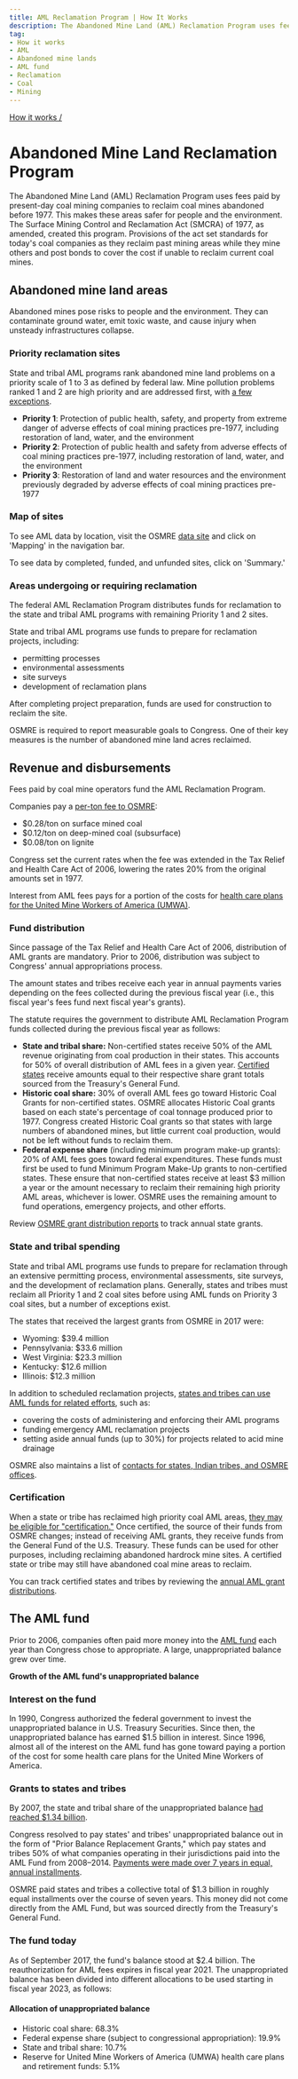 ```yaml
---
title: AML Reclamation Program | How It Works
description: The Abandoned Mine Land (AML) Reclamation Program uses fees paid by present-day coal mining companies to reclaim coal mines abandoned before 1977.
tag:
- How it works
- AML
- Abandoned mine lands
- AML fund
- Reclamation
- Coal
- Mining
---
```


[How it works /](/how-revenue-works/)

# Abandoned Mine Land Reclamation Program

The Abandoned Mine Land (AML) Reclamation Program uses fees paid by present-day coal mining companies to <GlossaryTerm>reclaim</GlossaryTerm> coal mines abandoned before 1977. This makes these areas safer for people and the environment. The Surface Mining Control and Reclamation Act (SMCRA) of 1977, as amended, created this program. Provisions of the act set standards for today's coal companies as they reclaim past mining areas while they mine others and post bonds to cover the cost if unable to reclaim current coal mines.

## Abandoned mine land areas

Abandoned mines pose risks to people and the environment. They can contaminate ground water, emit toxic waste, and cause injury when unsteady infrastructures collapse.

### Priority reclamation sites

State and tribal AML programs rank abandoned mine land problems on a priority scale of 1 to 3 as defined by federal law. Mine pollution problems ranked 1 and 2 are high priority and are addressed first, with [a few exceptions](https://www.law.cornell.edu/uscode/text/30/1233).

- **Priority 1**: Protection of public health, safety, and property from extreme danger of adverse effects of coal mining practices pre-1977, including restoration of land, water, and the environment
- **Priority 2**: Protection of public health and safety from adverse effects of coal mining practices pre-1977, including restoration of land, water, and the environment
- **Priority 3**: Restoration of land and water resources and the environment previously degraded by adverse effects of coal mining practices pre-1977

### Map of sites

To see AML data by location, visit the <glossary-term>OSMRE</glossary-term> [data site](https://amlis.osmre.gov/Map.aspx) and click on 'Mapping' in the navigation bar. 

To see data by completed, funded, and unfunded sites, click on 'Summary.' 

[<AmlOsmreMapImg />](https://amlis.osmre.gov/Map.aspx)

### Areas undergoing or requiring reclamation

The federal AML Reclamation Program distributes funds for reclamation to the state and tribal AML programs with remaining Priority 1 and 2 sites.

State and tribal AML programs use funds to prepare for reclamation projects, including: 

- permitting processes
- environmental assessments
- site surveys
- development of reclamation plans 

After completing project preparation, funds are used for construction to reclaim the site.

OSMRE is required to report measurable goals to Congress. One of their key measures is the number of abandoned mine land acres reclaimed. 

## Revenue and disbursements

Fees paid by coal mine operators fund the AML Reclamation Program.

Companies pay a [per-ton fee to OSMRE](https://www.gpo.gov/fdsys/granule/USCODE-2011-title30/USCODE-2011-title30-chap25-subchapIV-sec1232):

- $0.28/ton on surface mined coal
- $0.12/ton on deep-mined coal (subsurface)
- $0.08/ton on lignite

Congress set the current rates when the fee was extended in the Tax Relief and Health Care Act of 2006, lowering the rates 20% from the original amounts set in 1977.

Interest from AML fees pays for a portion of the costs for [health care plans for the United Mine Workers of America (UMWA)](#interest-on-the-fund).

### Fund distribution

Since passage of the Tax Relief and Health Care Act of 2006, distribution of AML grants are mandatory. Prior to 2006, distribution was subject to Congress' annual appropriations process.

The amount states and tribes receive each year in annual payments varies depending on the fees collected during the previous fiscal year (i.e., this fiscal year's fees fund next fiscal year's grants).

The statute requires the government to distribute AML Reclamation Program funds collected during the previous fiscal year as follows:

- **State and tribal share:** Non-certified states receive 50% of the AML revenue originating from coal production in their states. This accounts for 50% of overall distribution of AML fees in a given year. [Certified states](#certification) receive amounts equal to their respective share grant totals sourced from the Treasury's General Fund.
- **Historic coal share:** 30% of overall AML fees go toward Historic Coal Grants for non-certified states. OSMRE allocates Historic Coal grants based on each state's percentage of coal tonnage produced prior to 1977. Congress created Historic Coal grants so that states with large numbers of abandoned mines, but little current coal production, would not be left without funds to reclaim them.
- **Federal expense share** (including minimum program make-up grants): 20% of AML fees goes toward federal expenditures. These funds must first be used to fund Minimum Program Make-Up grants to non-certified states. These ensure that non-certified states receive at least $3 million a year or the amount necessary to reclaim their remaining high priority AML areas, whichever is lower. OSMRE uses the remaining amount to fund operations, emergency projects, and other efforts.

Review [OSMRE grant distribution reports](http://www.osmre.gov/resources/grants.shtm) to track annual state grants.

### State and tribal spending

State and tribal AML programs use funds to prepare for reclamation through an extensive permitting process, environmental assessments, site surveys, and the development of reclamation plans. Generally, states and tribes must reclaim all Priority 1 and 2 coal sites before using AML funds on Priority 3 coal sites, but a number of exceptions exist.

The states that received the largest grants from OSMRE in 2017 were:

- Wyoming: $39.4 million
- Pennsylvania: $33.6 million
- West Virginia: $23.3 million
- Kentucky: $12.6 million
- Illinois: $12.3 million

In addition to scheduled reclamation projects, [states and tribes can use AML funds for related efforts](https://www.gpo.gov/fdsys/pkg/USCODE-2010-title30/pdf/USCODE-2010-title30-chap25-subchapIV-sec1231.pdf), such as:

- covering the costs of administering and enforcing their AML programs
- funding emergency AML reclamation projects
- setting aside annual funds (up to 30%) for projects related to acid mine drainage

OSMRE also maintains a list of [contacts for states, Indian tribes, and OSMRE offices](http://www.osmre.gov/contacts/map.shtm).

### Certification

When a state or tribe has reclaimed high priority coal AML areas, [they may be eligible for "certification."](https://www.law.cornell.edu/uscode/text/30/1240) Once certified, the source of their funds from OSMRE changes; instead of receiving AML grants, they receive funds from the General Fund of the U.S. Treasury. These funds can be used for other purposes, including reclaiming abandoned hardrock mine sites. A certified state or tribe may still have abandoned coal mine areas to reclaim.

You can track certified states and tribes by reviewing the [annual AML grant distributions](https://www.osmre.gov/resources/grants.shtm).

## The AML fund

Prior to 2006, companies often paid more money into the [AML fund](http://www.osmre.gov/programs/aml.shtm) each year than Congress chose to appropriate. A large, unappropriated balance grew over time.

**Growth of the AML fund's unappropriated balance**

<AmlUnappropGrowthImg />

### Interest on the fund

In 1990, Congress authorized the federal government to invest the unappropriated balance in U.S. Treasury Securities. Since then, the unappropriated balance has earned $1.5 billion in interest. Since 1996, almost all of the interest on the AML fund has gone toward paying a portion of the cost for some health care plans for the United Mine Workers of America.

### Grants to states and tribes

By 2007, the state and tribal share of the unappropriated balance [had reached $1.34 billion](http://www.osmre.gov/resources/grants/docs/FY08GrantDist.pdf).

Congress resolved to pay states' and tribes' unappropriated balance out in the form of "Prior Balance Replacement Grants," which pay states and tribes 50% of what companies operating in their jurisdictions paid into the AML Fund from 2008–2014. [Payments were made over 7 years in equal, annual installments](http://www.osmre.gov/resources/grants/docs/FY16GrantDist.pdf).

OSMRE paid states and tribes a collective total of $1.3 billion in roughly equal installments over the course of seven years. This money did not come directly from the AML Fund, but was sourced directly from the Treasury's General Fund.

### The fund today

As of September 2017, the fund's balance stood at $2.4 billion. The reauthorization for AML fees expires in fiscal year 2021. The unappropriated balance has been divided into different allocations to be used starting in fiscal year 2023, as follows:

#### Allocation of unappropriated balance

- Historic coal share: 68.3%
- Federal expense share (subject to congressional appropriation): 19.9%
- State and tribal share: 10.7%
- Reserve for United Mine Workers of America (UMWA) health care plans and retirement funds: 5.1%